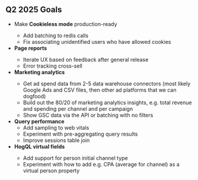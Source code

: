 ## Q2 2025 Goals

* Make **Cookieless mode** production-ready <TeamMember name="Robbie Coomber" photo />
  * Add batching to redis calls
  * Fix associating unidentified users who have allowed cookies
* **Page reports** <TeamMember name="Lucas Ricoy" photo />
  * Iterate UX based on feedback after general release
  * Error tracking cross-sell
* **Marketing analytics** <TeamMember name="Lucas Ricoy" photo />
  * Get ad spend data from 2-5 data warehouse connectors (most likely Google Ads and CSV files, then other ad platforms that we can dogfood)
  * Build out the 80/20 of marketing analytics insights, e.g. total revenue and spending per channel and per campaign
  * Show GSC data via the API or batching with no filters
* **Query performance**
  * Add sampling to web vitals <TeamMember name="Robbie Coomber" photo />
  * Experiment with pre-aggregating query results <TeamMember name="Lucas Ricoy" photo />
  * Improve sessions table join <TeamMember name="Robbie Coomber" photo />
* **HogQL virtual fields** <TeamMember name="Robbie Coomber" photo />
  * Add support for person initial channel type
  * Experiment with how to add e.g. CPA (average for channel) as a virtual person property

